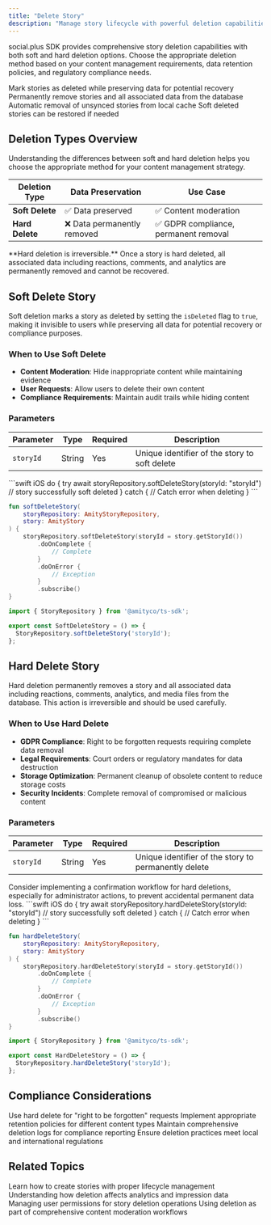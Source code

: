 ```yaml
---
title: "Delete Story"
description: "Manage story lifecycle with powerful deletion capabilities supporting both soft and hard deletion patterns for different content management needs"
---
```


social.plus SDK provides comprehensive story deletion capabilities with both soft and hard deletion options. Choose the appropriate deletion method based on your content management requirements, data retention policies, and regulatory compliance needs.

<CardGroup cols={2}>
  <Card title="Soft Delete" icon="eye-slash">
    Mark stories as deleted while preserving data for potential recovery
  </Card>
  <Card title="Hard Delete" icon="trash">
    Permanently remove stories and all associated data from the database
  </Card>
  <Card title="Cache Management" icon="memory">
    Automatic removal of unsynced stories from local cache
  </Card>
  <Card title="Data Recovery" icon="clock-rotate-left">
    Soft deleted stories can be restored if needed
  </Card>
</CardGroup>

## Deletion Types Overview

Understanding the differences between soft and hard deletion helps you choose the appropriate method for your content management strategy.

| Deletion Type | Data Preservation | Use Case |
|---------------|------------------|----------|
| **Soft Delete** | ✅ Data preserved | ✅ Content moderation |
| **Hard Delete** | ❌ Data permanently removed | ✅ GDPR compliance, permanent removal |

<Warning>
**Hard deletion is irreversible.** Once a story is hard deleted, all associated data including reactions, comments, and analytics are permanently removed and cannot be recovered.
</Warning>

## Soft Delete Story

Soft deletion marks a story as deleted by setting the `isDeleted` flag to `true`, making it invisible to users while preserving all data for potential recovery or compliance purposes.

### When to Use Soft Delete
- **Content Moderation**: Hide inappropriate content while maintaining evidence
- **User Requests**: Allow users to delete their own content
- **Compliance Requirements**: Maintain audit trails while hiding content

### Parameters

| Parameter | Type | Required | Description |
|-----------|------|----------|-------------|
| `storyId` | String | Yes | Unique identifier of the story to soft delete |

<CodeGroup>
```swift iOS
do {
    try await storyRepository.softDeleteStory(storyId: "storyId")
    // story successfully soft deleted
} catch {
    // Catch error when deleting
}
```

```kotlin Android
fun softDeleteStory(
    storyRepository: AmityStoryRepository,
    story: AmityStory
) {
    storyRepository.softDeleteStory(storyId = story.getStoryId())
        .doOnComplete {
            // Complete
        }
        .doOnError {
            // Exception
        }
        .subscribe()
}
```

```typescript Typescript
import { StoryRepository } from '@amityco/ts-sdk';

export const SoftDeleteStory = () => {
  StoryRepository.softDeleteStory('storyId');
};
```
</CodeGroup>

## Hard Delete Story

Hard deletion permanently removes a story and all associated data including reactions, comments, analytics, and media files from the database. This action is irreversible and should be used carefully.

### When to Use Hard Delete
- **GDPR Compliance**: Right to be forgotten requests requiring complete data removal
- **Legal Requirements**: Court orders or regulatory mandates for data destruction
- **Storage Optimization**: Permanent cleanup of obsolete content to reduce storage costs
- **Security Incidents**: Complete removal of compromised or malicious content

### Parameters

| Parameter | Type | Required | Description |
|-----------|------|----------|-------------|
| `storyId` | String | Yes | Unique identifier of the story to permanently delete |

<Tip>
Consider implementing a confirmation workflow for hard deletions, especially for administrator actions, to prevent accidental permanent data loss.
</Tip>

<CodeGroup>
```swift iOS
do {
    try await storyRepository.hardDeleteStory(storyId: "storyId")
    // story successfully soft deleted
} catch {
    // Catch error when deleting
}
```

```kotlin Android
fun hardDeleteStory(
    storyRepository: AmityStoryRepository,
    story: AmityStory
) {
    storyRepository.hardDeleteStory(storyId = story.getStoryId())
        .doOnComplete {
            // Complete
        }
        .doOnError {
            // Exception
        }
        .subscribe()
}
```

```typescript Typescript
import { StoryRepository } from '@amityco/ts-sdk';

export const HardDeleteStory = () => {
  StoryRepository.hardDeleteStory('storyId');
};
```
</CodeGroup>

## Compliance Considerations

<CardGroup cols={2}>
  <Card title="GDPR Compliance" icon="shield">
    Use hard delete for "right to be forgotten" requests
  </Card>
  <Card title="Data Retention" icon="calendar">
    Implement appropriate retention policies for different content types
  </Card>
  <Card title="Audit Requirements" icon="clipboard-list">
    Maintain comprehensive deletion logs for compliance reporting
  </Card>
  <Card title="Legal Mandates" icon="gavel">
    Ensure deletion practices meet local and international regulations
  </Card>
</CardGroup>

## Related Topics

<CardGroup cols={2}>
  <Card title="Create Story" href="../creation/create-story" icon="plus">
    Learn how to create stories with proper lifecycle management
  </Card>
  <Card title="Story Analytics" href="../analytics/story-impressions" icon="chart-bar">
    Understanding how deletion affects analytics and impression data
  </Card>
  <Card title="User Permissions" href="/social-plus-sdk/core-concepts/user-management/roles-permissions" icon="key">
    Managing user permissions for story deletion operations
  </Card>
  <Card title="Content Moderation" href="../../../core-concepts/moderation/content-moderation" icon="shield-check">
    Using deletion as part of comprehensive content moderation workflows
  </Card>
</CardGroup>


